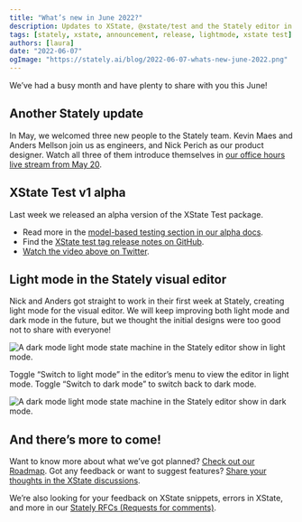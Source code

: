 ```yaml
---
title: "What’s new in June 2022?"
description: Updates to XState, @xstate/test and the Stately editor in the last month.
tags: [stately, xstate, announcement, release, lightmode, xstate test]
authors: [laura]
date: "2022-06-07"
ogImage: "https://stately.ai/blog/2022-06-07-whats-new-june-2022.png"
---
```


We’ve had a busy month and have plenty to share with you this June!

## Another Stately update

In May, we welcomed three new people to the Stately team. Kevin Maes and Anders Mellson join us as engineers, and Nick Perich as our product designer. Watch all three of them introduce themselves in [our office hours live stream from May 20](https://youtu.be/4WwaSZ-ciRI?t=127).

## XState Test v1 alpha

Last week we released an alpha version of the XState Test package.

<Tweet id="1531250605313892352" />

- Read more in the [model-based testing section in our alpha docs](https://graph-docs.vercel.app/model-based-testing/intro).
- Find the [XState test tag release notes on GitHub](https://github.com/statelyai/xstate/releases/tag/%40xstate%2Ftest%401.0.0-alpha.0).
- [Watch the video above on Twitter](https://twitter.com/statelyai/status/1531250605313892352).

## Light mode in the Stately visual editor

Nick and Anders got straight to work in their first week at Stately, creating light mode for the visual editor. We will keep improving both light mode and dark mode in the future, but we thought the initial designs were too good not to share with everyone!

![A dark mode light mode state machine in the Stately editor show in light mode.](./images/light-mode.png)

Toggle “Switch to light mode” in the editor’s menu to view the editor in light mode. Toggle “Switch to dark mode” to switch back to dark mode.

![A dark mode light mode state machine in the Stately editor show in dark mode.](./images/dark-mode.png)

## And there’s more to come!

Want to know more about what we’ve got planned? [Check out our Roadmap](https://xstate.js.org/docs/roadmap/). Got any feedback or want to suggest features? [Share your thoughts in the XState discussions](https://github.com/statelyai/xstate/discussions).

We’re also looking for your feedback on XState snippets, errors in XState, and more in our [Stately RFCs (Requests for comments)](https://github.com/statelyai/rfcs).